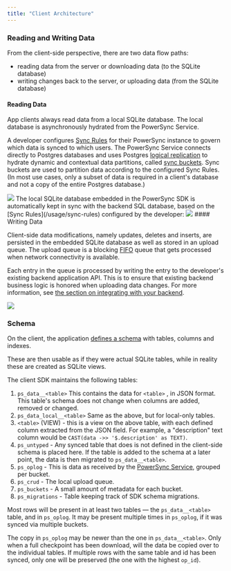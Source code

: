 ```yaml
---
title: "Client Architecture"
---
```


### Reading and Writing Data

From the client-side perspective, there are two data flow paths:

* reading data from the server or downloading data (to the SQLite database)
* writing changes back to the server, or uploading data (from the SQLite database)

#### Reading Data

App clients always read data from a local SQLite database. The local database is asynchronously hydrated from the PowerSync Service.

A developer configures [Sync Rules](/usage/sync-rules) for their PowerSync instance to govern which data is synced to which users. The PowerSync Service connects directly to Postgres databases and uses Postgres [logical replication](https://www.powersync.com/blog/postgres-logical-replication-challenges-solutions) to hydrate dynamic and contextual data partitions, called [sync buckets](/usage/sync-rules/organize-data-into-buckets). Sync buckets are used to partition data according to the configured Sync Rules. (In most use cases, only a subset of data is required in a client's database and not a copy of the entire Postgres database.)

<Frame>
  <img src="/images/powersync-docs-architecture-diagram-006 (2).png"/>
</Frame>
The local SQLite database embedded in the PowerSync SDK is automatically kept in sync with the backend SQL database, based on the [Sync Rules](/usage/sync-rules) configured by the developer:

<Frame>
  <img src="/images/powersync-docs-architecture-diagram-007 (2).png"/>
</Frame>
#### Writing Data

Client-side data modifications, namely updates, deletes and inserts, are persisted in the embedded SQLite database as well as stored in an upload queue. The upload queue is a blocking [FIFO](https://en.wikipedia.org/wiki/FIFO%5F%28computing%5Fand%5Felectronics%29) queue that gets processed when network connectivity is available.

Each entry in the queue is processed by writing the entry to the developer's existing backend application API. This is to ensure that existing backend business logic is honored when uploading data changes. For more information, see [the section on integrating with your backend](/usage/installation/client-side-setup/integrating-with-your-backend).

<Frame>
  <img src="/images/powersync-docs-architecture-diagram-008 (3).png"/>
</Frame>

### Schema
On the client, the application [defines a schema](/usage/installation/client-side-setup/define-your-schema) with tables, columns and indexes.

These are then usable as if they were actual SQLite tables, while in reality these are created as SQLite views.

The client SDK maintains the following tables:

1. `ps_data__<table>` This contains the data for `<table>` , in JSON format. This table's schema does not change when columns are added, removed or changed.
2. `ps_data_local__<table>` Same as the above, but for local-only tables.
3. `<table>` (VIEW) - this is a view on the above table, with each defined column extracted from the JSON field. For example, a "description" text column would be `CAST(data ->> '$.description' as TEXT)`.
4. `ps_untyped` \- Any synced table that does is not defined in the client-side schema is placed here. If the table is added to the schema at a later point, the data is then migrated to `ps_data__<table>`.
5. `ps_oplog` \- This is data as received by the [PowerSync Service](/architecture/powersync-service), grouped per bucket.
6. `ps_crud` \- The local upload queue.
7. `ps_buckets` \- A small amount of metadata for each bucket.
8. `ps_migrations` \- Table keeping track of SDK schema migrations.

Most rows will be present in at least two tables — the `ps_data__<table>` table, and in `ps_oplog`. It may be present multiple times in `ps_oplog`, if it was synced via multiple buckets.

The copy in `ps_oplog` may be newer than the one in `ps_data__<table>`. Only when a full checkpoint has been download, will the data be copied over to the individual tables. If multiple rows with the same table and id has been synced, only one will be preserved (the one with the highest `op_id`).
